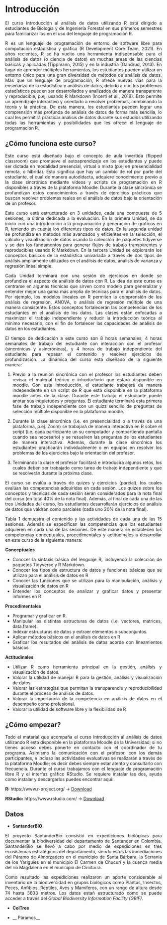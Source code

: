 # Introducción

<style> body {text-align: justify} </style> <!-- Justify text. -->

El curso Introducción al análisis de datos utilizando R está dirigido a estudiantes de Biología y de Ingeniería Forestal en sus primeros semestres para familiarizar los en el uso del lenguaje de programación R.

R es un lenguaje de programación de entorno de software libre para computación estadística y gráfica (R Development Core Team, 2021). En años recientes, R se ha vuelto una herramienta indispensable para el análisis de datos (o ciencia de datos) en muchas áreas de las ciencias básicas y aplicadas (Tippmann, 2015) y en la industria (Gandrud, 2013). En lugar de aprender múltiples herramientas, los estudiantes pueden utilizar un entorno único para una gran diversidad de métodos de análisis de datos. Más que un lenguaje de programación, R ofrece nuevas vías para la enseñanza de la estadística y análisis de datos, debido a que los problemas estadísticos pueden ser desarrollados y analizados de manera transparente y reproducible, p.ej. usando R Markdown (Incerti et al., 2019). Esto permite un aprendizaje interactivo y orientado a resolver problemas, combinando la teoría y la práctica. De esta manera, los estudiantes pueden lograr una comprensión más profunda de análisis de datos de forma más sencilla, lo cual les permitirá practicar análisis de datos durante sus estudios utilizando todas las herramientas y posibilidades que les ofrece el lenguaje de programación R. 

## ¿Cómo funciona este curso?

Este curso está diseñado bajo el concepto de aula invertida (flipped classroom) que promueve el autoaprendizaje en los estudiantes y puede ser dictada en modalidad presencial, virtual o mixto (p.ej en presencialidad remota, o híbrida). Esto significa que hay un cambio de rol por parte del estudiante, el cual de manera autodidacta, adquiere conocimiento previo a la clase sincrónica mediante vídeos y scripts de programación en R disponibles a través de la plataforma Moodle. Durante la clase sincrónica se profundizan estos conocimientos a través de ejercicios prácticos que buscan resolver problemas reales en el análisis de datos bajo la orientación de un profesor.

Este curso está estructurado en 3 unidades, cada una compuesta de 5 sesiones, la última dedicada a la evaluación. En la primera Unidad, se da inicio con una introducción a la programación y generación de gráficos en R, teniendo en cuenta los diferentes tipos de datos. En la segunda unidad se profundiza en métodos más avanzados y eficientes en la selección, el cálculo y visualización de datos usando la colección de paquetes tidyverse y se dan los fundamentos para generar flujos de trabajo transparentes y reproducibles usando R Markdown. En la tercera Unidad se explorarán los conceptos básicos de la estadística univariada a través de dos tipos de análisis ampliamente utilizados en el análisis de datos, análisis de varianza y regresión lineal simple. 

Cada Unidad terminará con una sesión de ejercicios en donde se profundiza el aspecto de análisis de datos con R. La idea de este curso es centrarse en algunas técnicas que sirven como modelo para generalizar y entender mejor una gama más amplia de técnicas para el análisis de datos. Por ejemplo, los modelos lineales en R permiten la comprensión de los análisis de regresión, ANOVA, o análisis de regresión múltiple de una manera consistente. Estos conceptos fortalecerán las competencias de los estudiantes en el análisis de los datos. Las clases están enfocadas a maximizar el trabajo independiente y reducir la introducción teórica al mínimo necesario, con el fin de fortalecer las capacidades de análisis de datos en los estudiantes.

El tiempo de dedicación a este curso son 8 horas semanales; 4 horas semanales de trabajo del estudiante con interacción con el profesor (sincrónicas y asincrónicas), y 4 horas de trabajo independiente del estudiante para repasar el contenido y resolver ejercicios de profundización. La dinámica del curso está diseñado de la siguiente manera: 

(1) Previo a la reunión sincrónica con el profesor los estudiantes deben revisar el material teórico e introductorio que estará disponible en moodle. Con esta introducción, el estudiante trabajará de manera independiente en un script de R que está disponible en la plataforma moodle antes de la clase. Durante este trabajo el estudiante puede anotar sus inquietudes y preguntas. El estudiante terminará esta primera fase de trabajo independiente con un quizz sencillo de preguntas de selección múltiple disponible en la plataforma moodle.

(2) Durante la clase sincrónica (i.e. en presencialidad o a través de una plataforma, p.ej. Zoom) se trabajará de manera interactiva en R sobre el script (i.e. cada participante un su computador y compartiendo pantalla cuando sea necesario) y se resuelven las preguntas de los estudiantes de manera interactiva. Además, durante la clase sincrónica los estudiantes practicarán individualmente o en equipos en resolver los problemas de los ejercicios bajo la orientación del profesor. 

(3) Terminando la clase el profesor facilitará e introducirá algunos retos, los cuales deben ser trabajado como tarea de trabajo independiente y que se resolverán durante la próxima clase.    

El curso se evalúa a través de quizes y ejercicios (parcial), los cuales evalúan las competencias adquiridas en cada sesión. Los quizes sobre los conceptos y técnicas de cada sesión serán considerados para la nota final del curso (en total 40% de la nota final). Además, al final de cada una de las tres Unidades del curso, los estudiantes desarrollarán ejercicios de análisis de datos que valdrán como parciales (cada uno 20% de la nota final).

Tabla 1 demuestra el contenido y las actividades de cada una de las 15 sesiones. Además se especifican las competencias que los estudiantes adquieren en cada una de las sesiones. De este manera se establecen los competencias conceptuales, procedimentales y actitudinales a desarrollar en este curso de la siguiente manera:

__Conceptuales__

* Conocer la sintaxis básica del lenguaje R, incluyendo la colección de paquetes Tidyverse y R Markdown.
* Conocer los tipos de estructura de datos y funciones básicas que se utilizan para el análisis de datos en R
* Conocer las funciones que se utilizan para la manipulación, análisis y visualización de datos en R
* Entender los conceptos de analizar y graficar datos y presentar informes en R

__Procedimentales__

* Programar y graficar en R.
* Manipular las distintas estructuras de datos (i.e. vectores, matrices, data.frame).
* Indexar estructuras de datos y extraer elementos o subconjuntos.
* Aplicar métodos básicos en el análisis de datos en R
* Graficar los resultados del análisis de datos acorde con lineamientos básicos 

__Actitudinales__

* Utilizar R como herramienta principal en la gestión, análisis y visualización de datos.
* Valorar la utilidad de manejar R para la gestión, análisis y visualización de datos.
* Valorar las estrategias que permitan la transparencia y reproducibilidad durante el proceso de análisis de datos. 
* Valorar la importancia de la competencia en análisis de datos en el desempeño como profesional.
* Valorar la utilidad de software libre y la flexibilidad de R 


## ¿Cómo empezar?

Todo el material que acompaña el curso Introducción al análisis de datos utilizando R está disponible en la plataforma Moodle de la Universidad; si no tienes acceso debes ponerte en contacto con el coordinador de tu programa. Asimismo la comunicación con el profesor, con los demás participantes, e incluso las actividades evaluativas se realizarán a través de la plataforma Moodle; es decir debes siempre estar atento y consultarlo con frecuencia. 
Durante el curso trabajamos con el lenguaje de programación libre R y el interfaz gráfico RStudio. Se requiere instalar las dos, ayuda como instalar y descargarlos puedes encontrar aquí:

__R:__ https://www.r-project.org/ -> [Download](https://cran.r-project.org/mirrors.html)

__RStudio:__ https://www.rstudio.com/  -> [Download](https://www.rstudio.com/products/rstudio/download/#download)

## Datos

* __SantanderBIO__

El proyecto SantanderBio consistió en expediciones biológicas para documentar la biodiversidad del departamento de Santander en Colombia. SantanderBio se llevó a cabo por medio de expediciones en tres ecosistemas estratégicos del departamento, siendo estos las inmediaciones del Páramo de Almorzadero en el municipio de Santa Bárbara, la Serranía de los Yariguíes en el municipio El Carmen de Chucurí y la cuenca media del río Magdalena en el municipio de Cimitarra.

Como resultado las expediciones realizaron un aporte considerable al inventario de la biodiversidad en grupos biológicos como Plantas, Insectos, Peces, Anfibios, Reptiles, Aves y Mamíferos, con un rango de altura desde 74 hasta 3603 metros. Los datos estań estructurado como se puede acceder a través del _Global Biodiversity Information Facility (GBIF)_.


* __ColTree__

* __ Páramos__
